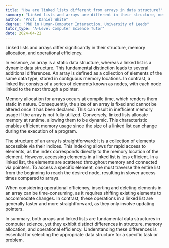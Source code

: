 ```yaml
---
title: "How are linked lists different from arrays in data structure?"
summary: "Linked lists and arrays are different in their structure, memory allocation, and operations efficiency."
author: "Prof. Daniel White"
degree: "PhD in Human-Computer Interaction, University of Leeds"
tutor_type: "A-Level Computer Science Tutor"
date: 2024-04-22
---
```


Linked lists and arrays differ significantly in their structure, memory allocation, and operational efficiency.

In essence, an array is a static data structure, whereas a linked list is a dynamic data structure. This fundamental distinction leads to several additional differences. An array is defined as a collection of elements of the same data type, stored in contiguous memory locations. In contrast, a linked list consists of a series of elements known as nodes, with each node linked to the next through a pointer.

Memory allocation for arrays occurs at compile time, which renders them static in nature. Consequently, the size of an array is fixed and cannot be altered once it has been declared. This can result in inefficient memory usage if the array is not fully utilized. Conversely, linked lists allocate memory at runtime, allowing them to be dynamic. This characteristic enables efficient memory usage since the size of a linked list can change during the execution of a program.

The structure of an array is straightforward: it is a collection of elements accessible via their indices. This indexing allows for rapid access to elements, as the index corresponds directly to the memory location of the element. However, accessing elements in a linked list is less efficient. In a linked list, the elements are scattered throughout memory and connected via pointers. To access a specific element, one must traverse the entire list from the beginning to reach the desired node, resulting in slower access times compared to arrays.

When considering operational efficiency, inserting and deleting elements in an array can be time-consuming, as it requires shifting existing elements to accommodate changes. In contrast, these operations in a linked list are generally faster and more straightforward, as they only involve updating pointers.

In summary, both arrays and linked lists are fundamental data structures in computer science, yet they exhibit distinct differences in structure, memory allocation, and operational efficiency. Understanding these differences is essential for selecting the appropriate data structure for a specific task or problem.
    